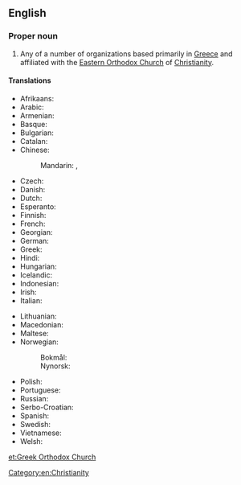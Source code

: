 ==English==

===Proper noun===
{{wikipedia}}
{{en-proper noun|head=[[Greek]] [[Orthodox Church]]}}

# Any of a number of organizations based primarily in [[Greece]] and affiliated with the [[Eastern Orthodox Church]] of [[Christianity]].

====Translations====
{{trans-top|Greek Orthodox Church}}
* Afrikaans: {{t|af|Grieks-Ortodokse Kerk}}
* Arabic: {{t|ar|الكَنِيسَة الأُرْثُوذُكْسِيَّة اليُونَانِيَّة|f|tr=al-kanīsa l-ʾurṯūḏuksiyya l-yābāniyya}}
* Armenian: {{t|hy|Հույն ուղղափառ եկեղեցի}}
* Basque: {{t|eu|Greziako Eliza Ortodoxoa}}
* Bulgarian: {{t|bg|Гръцката православна църква|f|tr=Grŭtskata pravoslavna tsŭrkva|sc=Cyrl}}
* Catalan: {{t|ca|Església Ortodoxa Grega|f}}
* Chinese:
*: Mandarin: {{t|cmn|希臘正教會}}, {{t|cmn|希腊正教会|tr=Xīlà zhèngjiàohuì}}
* Czech: {{t|cs|Řecká pravoslavná církev|f}}
* Danish: {{t|da|Græsk-ortodokse kirke|c}}
* Dutch: {{t|nl|Grieks-orthodoxe Kerk|f}}
* Esperanto: {{t|eo|Greke Ortodoksa Eklesio}}
* Finnish: {{t|fi|[[ortodoksinen]] [[kirkko]]}}
* French: {{t|fr|Eglise orthodoxe grecque|f}}
* Georgian: {{t|ka|მართლმადიდებელი ეკლესია}}
* German: {{t|de|Griechisch-Orthodoxe Kirche|f}}
* Greek: {{t|el|Ελληνορθόδοξη Εκκλησία|f}}
* Hindi: {{t|hi|ग्रीक ऑर्थोडॉक्स चर्च|sc=Deva}}
* Hungarian: {{t|hu|Görög ortodox egyház}}
* Icelandic: {{t|is|Gríska rétttrúnaðarkirkjan|f}}
* Indonesian: {{t|id|Gereja Ortodoks Yunani}}
* Irish: {{t|ga|Eaglais Cheartchreidmheach na Gréige|f}}
* Italian: {{t|it|Chiesa greco-ortodossa|f}}
{{trans-mid}}
* Lithuanian: {{t|lt|Graikijos stačiatikių bažnyčia|f}}
* Macedonian: {{t|mk|Грчка православна црква|f|tr=G'rčka pravoslávna c'rkva}}
* Maltese: {{t|mt|Knisja Ortodossa Griega}}
* Norwegian: 
*: Bokmål: {{t|no|Den gresk ortodokse kirke|f}}
*: Nynorsk: {{t|nn|Den greske ortodokse kirkja|f}}
* Polish: {{t|pl|Grecki Kościół Prawosławny|m}}
* Portuguese: {{t|pt|Igreja Ortodoxa grega|f}}
* Russian: {{t|ru|Греческая Правосла́вная Це́рковь|f}}
* Serbo-Croatian: {{t|sh|Грчка православна црква|tr=Grčka pravoslavna crkva|sc=Cyrl}}
* Spanish: {{t|es|Iglesia ortodoxa griega|f}}
* Swedish: {{t|sv|Grekisk-ortodoxa kyrkan|c}}
* Vietnamese: {{t-needed|vi}}
* Welsh: {{t|cy|Eglwys Uniongred Groeg|f}}
{{trans-bottom}}

[[Category:en:Christianity]]

[[et:Greek Orthodox Church]]